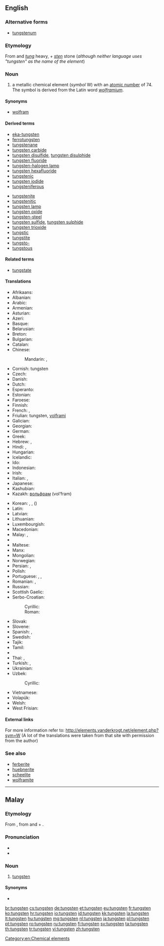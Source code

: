 ==English==
{{elements|W|tantalum|Ta|rhenium|Re}}

===Alternative forms===
* [[tungstenum]]

===Etymology===
From {{etyl|sv|en}} and {{etyl|da|en}} ''[[tung]]'' heavy, + ''[[sten]]'' stone (''although neither language uses "tungsten" as the name of the element'')

===Noun===
{{en-noun|-}}
{{wikipedia}}

# a metallic chemical element (''symbol'' W) with an [[atomic number]] of 74. The symbol is derived from the Latin word ''[[wolframium]]''.

====Synonyms====
* [[wolfram]]

====Derived terms====
{{der-top}}
* [[eka-tungsten]]
* [[ferrotungsten]]
* [[tungstenane]]
* [[tungsten carbide]]
* [[tungsten disulfide]], [[tungsten disulphide]]
* [[tungsten fluoride]]
* [[tungsten-halogen lamp]]
* [[tungsten hexafluoride]]
* [[tungstenic]]
* [[tungsten iodide]]
* [[tungsteniferous]]
{{der-mid}}
* [[tungstenite]]
* [[tungstenitic]]
* [[tungsten lamp]]
* [[tungsten oxide]]
* [[tungsten-steel]]
* [[tungsten sulfide]], [[tungsten sulphide]]
* [[tungsten trioxide]]
* [[tungstic]]
* [[tungstite]]
* [[tungsto-]]
* [[tungstous]]
{{der-bottom}}

====Related terms====
* [[tungstate]]

====Translations====
{{trans-top|chemical element}}
* Afrikaans: {{t-|af|wolfraam}}
* Albanian: {{t-|sq|volfram|xs=Albanian}}
* Arabic: {{t-|ar|تنجستين|m|tr=tongastēn, tunjastīn|sc=Arab}}
* Armenian: {{t-|hy|վոլֆրամ|tr=volfram}}
* Asturian: {{t-|ast|volframiu|m}}
* Azeri: {{t+|az|volfram}}
* Basque: {{t|eu|wolframioa}}
* Belarusian: {{t-|be|вальфрам|m|tr=valʹfrám|sc=Cyrl}}
* Breton: {{t|br|tungsten}}
* Bulgarian: {{t-|bg|волфрам|m|tr=vólfram}}
* Catalan: {{t|ca|tungstè|m}}
* Chinese:
*: Mandarin: {{t|zh|鎢|sc=Hani}}, {{t|zh|钨|tr=wū|sc=Hani}}
* Cornish: tungsten
* Czech: {{t+|cs|wolfram|m}}
* Danish: {{t-|da|wolfram}}
* Dutch: {{t+|nl|wolfraam|n}}
* Esperanto: {{t-|eo|volframo|xs=Esperanto}}
* Estonian: {{t+|et|volfram}}
* Faroese: {{t-|fo|wolfram|xs=Faroese}}
* Finnish: {{t+|fi|volframi}}
* French: {{t+|fr|tungstène|m}}, {{t+|fr|wolfram|m}}
* Friulian: tungsten, [[volframi]]
* Galician: {{t+|gl|volframio|m|xs=Galician}}
* Georgian: {{t-|ka|ვოლფრამი|tr=volp'rami|sc=Geor}}
* German: {{t+|de|Wolfram|n}}
* Greek: {{t-|el|βολφράμιο|n|tr=volfrámio}}
* Hebrew: {{t-|he|טונגסט|m|tr=tungstén|sc=Hebr}}, {{t-|he|וולפרם|m|tr=volfrám|sc=Hebr}}
* Hindi: {{t-|hi|टंगस्टन|tr=ṭaṅgasṭan|sc=Deva}}, {{t|hi|चण्डातु|tr=chandaatu|sc=Deva}}
* Hungarian: {{t+|hu|volfrám}}
* Icelandic: {{t+|is|þungsteinn}}
* Ido: {{t+|io|wolframo|xs=Ido}}
* Indonesian: {{t+|id|wolfram}}
* Irish: {{t|ga|tungstan}}
* Italian: {{t+|it|tungsteno|m}}, {{t-|it|wolframio|m}}
* Japanese: {{t+|ja|タングステン|tr=tangusuten}}
* Kashubian: {{t|csb|wòlfram}}
* Kazakh: [[вольфрам]] (vol’fram)
{{trans-mid}}
* Korean: {{t+|ko|텅스텐|tr=teongseuten|sc=Kore}}, {{t-|ko|볼프람|tr=bolpeuram|sc=Kore}}, {{t+|ko|중석|tr=jungseok|sc=Kore}} ({{t+|ko|重石|sc=Kore}})
* Latin: {{t+|la|wolframium}}
* Latvian: {{t-|lv|volframs|m}}
* Lithuanian: {{t+|lt|volframas|m|xs=Lithuanian}}
* Luxembourgish: {{t|lb|Wolfram}}
* Macedonian: {{t-|mk|волфрам|m|tr=volfrám|sc=Cyrl}}
* Malay: {{t-|ms|tungsten}}, {{t-|ms|wolfram}}
* {{trreq|ml}}
* Maltese: {{t|mt|tangstinn}}
* Manx: {{t|gv|tungsten}}
* Mongolian: {{t-|mn|больфрам|tr=bolʹfrám|sc=Cyrl}}
* Norwegian: {{t-|no|wolfram}}
* Persian: {{t+|fa|تنگستن|tr=tangesten|sc=fa-Arab}}, {{t-|fa|ولفرام|tr=volfrâm|sc=fa-Arab}}
* Polish: {{t+|pl|wolfram}}
* Portuguese: {{t+|pt|tungstênio|m}}, {{t+|pt|tungsténio|m}}, {{t+|pt|volfrâmio|m}}
* Romanian: {{t+|ro|tungsten|n}}, {{t+|ro|wolfram}}
* Russian: {{t+|ru|вольфрам|m|tr=volʹfrám}}
* Scottish Gaelic: {{t|gd|tungstan}}
* Serbo-Croatian:
*: Cyrillic: {{t-|sh|волфрам|m|sc=Cyrl}}
*: Roman: {{t-|sh|volfram|m}}
* Slovak: {{t-|sk|wolfram}}
* Slovene: {{t+|sl|volfram}}
* Spanish: {{t+|es|tungsteno|m}}, {{t+|es|wolframio|m}}
* Swedish: {{t+|sv|volfram}}
* Tajik: {{t-|tg|вольфрам|tr=volʹfrám|sc=Cyrl}}
* Tamil: {{t|ta|தங்ஸ்தென்|tr=taństen|sc=Taml}}
* {{trreq|te}}
* Thai: {{t-|th|ทังสเตน|tr=thangsàten|sc=Thai}}, {{t-|th|วุลแฟรม|tr=wulfraem|sc=Thai}}
* Turkish: {{t+|tr|volfram}}, {{t+|tr|tungsten}}
* Ukrainian: {{t-|uk|вольфрам|m|tr=volʹfrám|sc=Cyrl}}
* Uzbek: {{t-|uz|vol’fram}}
*: Cyrillic: {{t-|uz|вольфрам|sc=Cyrl}}
* Vietnamese: {{t|vi|vonfam}}
* Volapük: {{t+|vo|volframin|xs=Volapük}}
* Welsh: {{t|cy|twngsten}}
* West Frisian: {{t|fy|wolfraam}}
{{trans-bottom}}

====External links====
For more information refer to:
http://elements.vanderkrogt.net/element.php?sym=W
(A lot of the translations were taken from that site with permission from the author)

===See also===
* [[ferberite]]
* [[huebnerite]]
* [[scheelite]]
* [[wolframite]]

[[Category:en:Chemical elements]]

----

==Malay==
{{wikipedia|lang=ms}}
{{elements|W|tantalum|Ta|renium|Re|lang=ms}}

===Etymology===
From {{etyl|en|ms}} {{term|tungsten|lang=en}}, from {{etyl|sv|ms}} and {{etyl|da|ms}} {{term|tung}} + {{term|sten}}.

===Pronunciation===
* {{IPA|/tuŋstən/|lang=ms}}
* {{rhymes|stən|ən|lang=ms}}

===Noun===
{{head|ms|noun}}

# [[#English|tungsten]] {{gloss|chemical element}}

====Synonyms====
* {{l|ms|wolfram}}

[[br:tungsten]]
[[cs:tungsten]]
[[de:tungsten]]
[[et:tungsten]]
[[eu:tungsten]]
[[fr:tungsten]]
[[ko:tungsten]]
[[hr:tungsten]]
[[io:tungsten]]
[[id:tungsten]]
[[kk:tungsten]]
[[la:tungsten]]
[[lt:tungsten]]
[[hu:tungsten]]
[[mg:tungsten]]
[[nl:tungsten]]
[[ja:tungsten]]
[[pl:tungsten]]
[[pt:tungsten]]
[[ro:tungsten]]
[[ru:tungsten]]
[[fi:tungsten]]
[[sv:tungsten]]
[[ta:tungsten]]
[[th:tungsten]]
[[tr:tungsten]]
[[vi:tungsten]]
[[zh:tungsten]]